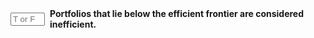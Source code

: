 
::: {.question-block}

<form onsubmit="event.preventDefault(); checkAnswerBox('module3_tf_q71','T')" style="display: flex; align-items: center; gap: 8px;">
<input type="text" id="module3_tf_q71" name="module3_tf_q71" maxlength="1" placeholder="T or F" style="width: 55px;" data-correct-answer="T" /> 
<label for="module3_tf_q71"><strong>Portfolios that lie below the efficient frontier are considered inefficient.</strong></label>
</form>

<div id="feedback-module3_tf_q71" class="feedback" data-status="" style="display:none;">
The sentence is TRUE. They offer lower return for the same risk or higher risk for the same return.
</div>
:::
